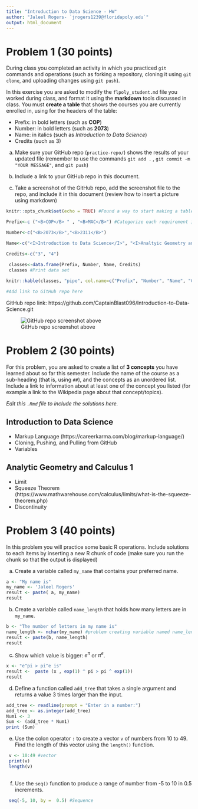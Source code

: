 ```yaml
---
title: "Introduction to Data Science - HW"
author: "Jaleel Rogers- `jrogers1239@floridapoly.edu`"
output: html_document
---
```


# Problem 1 (30 points)

During class you completed an activity in which you practiced `git` commands and operations (such as forking a repository, cloning it using `git clone`, and uploading changes using `git push`).

In this exercise you are asked to modify the `flpoly_student.md` file you worked during class, and format it using the **markdown** tools discussed in class. You must **create a table** that shows the courses you are currently enrolled in, using for the headers of the table: 

- Prefix: in bold letters (such as **COP**)
- Number: in bold letters (such as **2073**)
- Name: in italics (such as _Introduction to Data Science_)
- Credits (such as 3)



a. Make sure your GitHub repo (`practice-repo/`) shows the results of your updated file (remember to use the commands `git add .` , `git commit -m "YOUR MESSAGE"`, and `git push`) 

b. Include a link to your GitHub repo in this document.

c. Take a screenshot of the GitHub repo, add the screenshot file to the repo, and include it in this document (review how to insert a picture using markdown)


```r

knitr::opts_chunk$set(echo = TRUE) #Found a way to start making a table

Prefix<-c ("<B>COP</B> " , "<B>MAC</B>") #Categorize each requirement into a column | <B> </B> is for bold and <I> </I> is for italics

Number<-c("<B>2073</B>","<B>2311</B>")

Name<-c("<I>Introduction to Data Science</I>", "<I>Analtyic Geometry and Calculus 1</I>")

Credits<-c("3", "4")

 classes<-data.frame(Prefix, Number, Name, Credits)
 classes #Print data set
 
knitr::kable(classes, "pipe", col.name=c("Prefix", "Number", "Name", "Credits"), align=c ("c", "c", "c", "c")) #knit organizes information into table and aligns it

#Add link to GitHub repo here

```
GitHub repo link: https://github.com/CaptainBlast096/Introduction-to-Data-Science.git

![GitHub repo screenshot above](C:\Users\jalee\OneDrive\Pictures\Repository1.png)

# Problem 2 (30 points)



For this problem, you are asked to create a list of **3 concepts** you have learned about so far this semester. Include the name of the course as a sub-heading (that is, using `##`), and the concepts as an unordered list. Include a link to information about at least one of the concept you listed (for example a link to the Wikipedia page about that concept/topics).


_Edit this `.Rmd` file to include the solutions here._

  
## Introduction to Data Science
 
  * Markup Language (https://careerkarma.com/blog/markup-language/)
  * Cloning, Pushing, and Pulling from GitHub
  * Variables
  
## Analytic Geometry and Calculus 1
 
  * Limit
  * Squeeze Theorem (https://www.mathwarehouse.com/calculus/limits/what-is-the-squeeze-theorem.php)
  * Discontinuity 


# Problem 3 (40 points)

In this problem you will practice some basic R operations. Include solutions to each items by inserting a new R chunk of code (make sure you run the chunk so that the output is displayed)

(a) Create a variable called `my_name` that contains your preferred name.
```r

a <- "My name is"
my_name <- 'Jaleel Rogers'
result <- paste( a, my_name)
result

```
(b) Create a variable called `name_length` that holds how many letters are in `my_name`.
```r

b <- "The number of letters in my name is"
name_length <- nchar(my_name) #problem creating variable named name_length
result <- paste(b, name_length)
result

```
(c) Show which value is bigger: $e^\pi$ or $\pi^e$. 
```r

x <- "e^pi > pi^e is"
result <-  paste (x , exp(1) ^ pi > pi ^ exp(1)) 
result

```

(d) Define a function called `add_tree` that takes a single argument and returns a value 3 times larger than the input.
```r

add_tree <- readline(prompt = "Enter in a number:")
add_tree <- as.integer(add_tree)
Num1 <- 3
Sum <- (add_tree * Num1)
print (Sum)

```

(e) Use the colon operator `:` to create a vector `v` of numbers from 10 to 49. Find the length of this vector using the `length()` function.
```r
 
 v <- 10:49 #vector
 print(v)
 length(v)
 
```

(f) Use the `seq()` function to produce a range of number from -5 to 10 in 0.5 increments.

```r

 seq(-5, 10, by =  0.5) #Sequence

```

